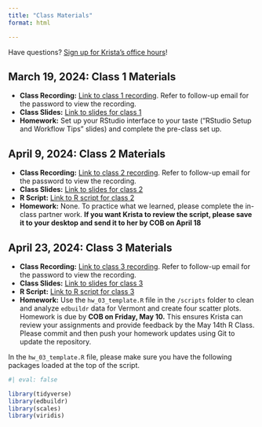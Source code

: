 ```yaml
---
title: "Class Materials"
format: html

---
```


Have questions? [Sign up for Krista's office hours](https://calendar.app.google/aYywwCLgS8XwKK7H9)! 

## March 19, 2024: Class 1 Materials

- **Class Recording:** [Link to class 1 recording](https://vimeo.com/925123310). Refer to follow-up email for the password to view the recording. 
- **Class Slides:** [Link to slides for class 1](https://bellwetherorg.github.io/quant_plc_rclass/slides/class_1/class_1.html)
- **Homework:** Set up your RStudio interface to your taste ("RStudio Setup and Workflow Tips" slides) and complete the pre-class set up. 

## April 9, 2024: Class 2 Materials 

- **Class Recording:** [Link to class 2 recording](https://vimeo.com/932587660?share=copy). Refer to follow-up email for the password to view the recording. 
- **Class Slides:** [Link to slides for class 2](https://bellwetherorg.github.io/quant_plc_rclass/slides/class_2/class_2.html)
- **R Script:** [Link to R script for class 2](https://gist.github.com/kkaput23/bbe57b6121901b98644639d8f1528e3d)
- **Homework:** None. To practice what we learned, please complete the in-class partner work. **If you want Krista to review the script, please save it to your desktop and send it to her by COB on April 18**

## April 23, 2024: Class 3 Materials 

- **Class Recording:** [Link to class 3 recording](https://vimeo.com/938285934?share=copy). Refer to follow-up email for the password to view the recording. 
- **Class Slides:** [Link to slides for class 3](https://bellwetherorg.github.io/quant_plc_rclass/slides/class_3/class_3.html)
- **R Script:** [Link to R script for class 3](https://gist.github.com/kkaput23/9ada2aa32f017eba94ccaa02c0207717)
- **Homework:** Use the `hw_03_template.R` file in the `/scripts` folder to clean and analyze `edbuildr` data for Vermont and create four scatter plots. Homework is due by **COB on Friday, May 10.** This ensures Krista can review your assignments and provide feedback by the May 14th R Class. Please commit and then push your homework updates using Git to update the repository.

In the `hw_03_template.R` file, please make sure you have the following packages loaded at the top of the script. 

```r
#| eval: false

library(tidyverse)
library(edbuildr)
library(scales)
library(viridis)
```


